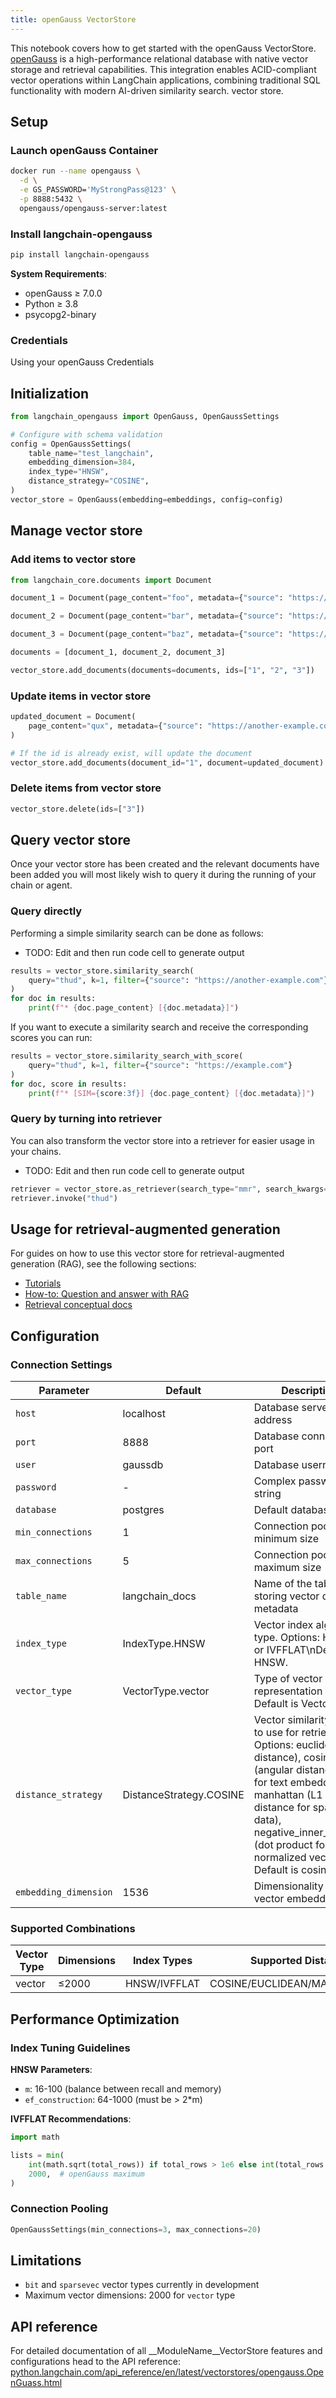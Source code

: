 ```yaml
---
title: openGauss VectorStore
---
```


This notebook covers how to get started with the openGauss VectorStore. [openGauss](https://opengauss.org/en/) is a high-performance relational database with native vector storage and retrieval capabilities. This integration enables ACID-compliant vector operations within LangChain applications, combining traditional SQL functionality with modern AI-driven similarity search.
 vector store.

## Setup

### Launch openGauss Container

```bash
docker run --name opengauss \
  -d \
  -e GS_PASSWORD='MyStrongPass@123' \
  -p 8888:5432 \
  opengauss/opengauss-server:latest
```

### Install langchain-opengauss

```bash
pip install langchain-opengauss
```

**System Requirements**:

- openGauss ≥ 7.0.0
- Python ≥ 3.8
- psycopg2-binary

### Credentials

Using your openGauss Credentials

## Initialization

<EmbeddingTabs/>

```python
from langchain_opengauss import OpenGauss, OpenGaussSettings

# Configure with schema validation
config = OpenGaussSettings(
    table_name="test_langchain",
    embedding_dimension=384,
    index_type="HNSW",
    distance_strategy="COSINE",
)
vector_store = OpenGauss(embedding=embeddings, config=config)
```

## Manage vector store

### Add items to vector store

```python
from langchain_core.documents import Document

document_1 = Document(page_content="foo", metadata={"source": "https://example.com"})

document_2 = Document(page_content="bar", metadata={"source": "https://example.com"})

document_3 = Document(page_content="baz", metadata={"source": "https://example.com"})

documents = [document_1, document_2, document_3]

vector_store.add_documents(documents=documents, ids=["1", "2", "3"])
```

### Update items in vector store

```python
updated_document = Document(
    page_content="qux", metadata={"source": "https://another-example.com"}
)

# If the id is already exist, will update the document
vector_store.add_documents(document_id="1", document=updated_document)
```

### Delete items from vector store

```python
vector_store.delete(ids=["3"])
```

## Query vector store

Once your vector store has been created and the relevant documents have been added you will most likely wish to query it during the running of your chain or agent.

### Query directly

Performing a simple similarity search can be done as follows:

- TODO: Edit and then run code cell to generate output

```python
results = vector_store.similarity_search(
    query="thud", k=1, filter={"source": "https://another-example.com"}
)
for doc in results:
    print(f"* {doc.page_content} [{doc.metadata}]")
```

If you want to execute a similarity search and receive the corresponding scores you can run:

```python
results = vector_store.similarity_search_with_score(
    query="thud", k=1, filter={"source": "https://example.com"}
)
for doc, score in results:
    print(f"* [SIM={score:3f}] {doc.page_content} [{doc.metadata}]")
```

### Query by turning into retriever

You can also transform the vector store into a retriever for easier usage in your chains.

- TODO: Edit and then run code cell to generate output

```python
retriever = vector_store.as_retriever(search_type="mmr", search_kwargs={"k": 1})
retriever.invoke("thud")
```

## Usage for retrieval-augmented generation

For guides on how to use this vector store for retrieval-augmented generation (RAG), see the following sections:

- [Tutorials](/oss/python/tutorials/rag)
- [How-to: Question and answer with RAG](https://python.langchain.com/docs/how_to/#qa-with-rag)
- [Retrieval conceptual docs](https://python.langchain.com/docs/concepts/retrieval/)

## Configuration

### Connection Settings

| Parameter           | Default                 | Description                                            |
|---------------------|-------------------------|--------------------------------------------------------|
| `host`              | localhost               | Database server address                                |
| `port`              | 8888                    | Database connection port                               |
| `user`              | gaussdb                 | Database username                                      |
| `password`          | -                       | Complex password string                                |
| `database`          | postgres                | Default database name                                  |
| `min_connections`   | 1                       | Connection pool minimum size                           |
| `max_connections`   | 5                       | Connection pool maximum size                           |
| `table_name`        | langchain_docs          | Name of the table for storing vector data and metadata |
| `index_type`        | IndexType.HNSW          |Vector index algorithm type. Options: HNSW or IVFFLAT\nDefault is HNSW.|
| `vector_type`       | VectorType.vector       |Type of vector representation to use. Default is Vector.|
| `distance_strategy` | DistanceStrategy.COSINE |Vector similarity metric to use for retrieval. Options: euclidean (L2 distance), cosine (angular distance, ideal for text embeddings), manhattan (L1 distance for sparse data), negative_inner_product (dot product for normalized vectors).\n Default is cosine.|
|`embedding_dimension`| 1536                    |Dimensionality of the vector embeddings.|

### Supported Combinations

| Vector Type | Dimensions | Index Types  | Supported Distance Strategies         |
|-------------|------------|--------------|---------------------------------------|
| vector      | ≤2000      | HNSW/IVFFLAT | COSINE/EUCLIDEAN/MANHATTAN/INNER_PROD |

## Performance Optimization

### Index Tuning Guidelines

**HNSW Parameters**:

- `m`: 16-100 (balance between recall and memory)
- `ef_construction`: 64-1000 (must be > 2*m)

**IVFFLAT Recommendations**:

```python
import math

lists = min(
    int(math.sqrt(total_rows)) if total_rows > 1e6 else int(total_rows / 1000),
    2000,  # openGauss maximum
)
```

### Connection Pooling

```python
OpenGaussSettings(min_connections=3, max_connections=20)
```

## Limitations

- `bit` and `sparsevec` vector types currently in development
- Maximum vector dimensions: 2000 for `vector` type

## API reference

For detailed documentation of all __ModuleName__VectorStore features and configurations head to the API reference: [python.langchain.com/api_reference/en/latest/vectorstores/opengauss.OpenGuass.html](https://python.langchain.com/api_reference/en/latest/vectorstores/opengauss.OpenGuass.html)
